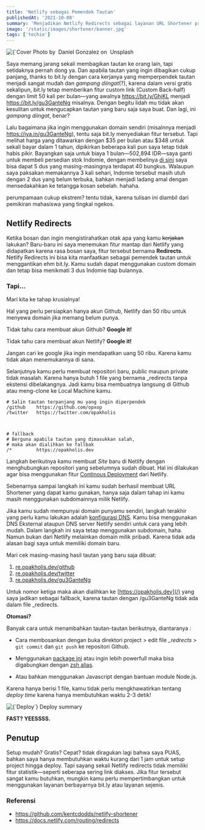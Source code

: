 ```yaml
---
title: 'Netlify sebagai Pemendek Tautan'
publishedAt: '2021-10-08'
summary: 'Menjadikan Netlify Redirects sebagai layanan URL Shortener pribadi'
image: '/static/images/shortener/banner.jpg'
tags: ['techie']
---
```


<div>
  <Image
    alt={`Cover Image - "Netlify sebagai Pemendek Tautan"`}
    src={`/static/images/shortener/banner.jpg`}
    width={3284 / 3}
    height={2492 / 3}
    priority
  />
  <Caption>
    Photo by&nbsp;
    <CustomLink href="https://unsplash.com/@overlyawesome">
      Daniel Gonzalez
    </CustomLink> on&nbsp;
    <CustomLink href="https://unsplash.com/photos/KeiUIl9Lzo4">
      Unsplash
    </CustomLink>
  </Caption>
</div>

Saya memang jarang sekali membagikan tautan ke orang lain, tapi setidaknya pernah dong ya. Dan apabila tautan yang ingin dibagikan cukup panjang, thanks to bit.ly dengan cara kerjanya yang memperpendek tautan menjadi sangat mudah dan _gampang diingat_(?), karena dalam versi gratis sekalipun, bit.ly tetap memberikan fitur custom link (Custom Back-half) dengan limit 50 kali per bulan—yang awalnya https://bit.ly/GhjKL menjadi https://bit.ly/gu3GanteNg misalnya. Dengan begitu lidah mu tidak akan kesulitan untuk mengucapkan tautan yang baru saja saya buat. Dan lagi, ini _gampang diingat_, benar?

Lalu bagaimana jika ingin menggunakan domain sendiri (misalnnya menjadi https://iya.in/gu3GanteNg), tentu saja bit.ly menyediakan fitur tersebut. Tapi melihat harga yang ditawarkan dengan $35 per bulan atau $348 untuk sekali bayar dalam 1 tahun, dipikirkan beberapa kali pun saya tetap tidak habis pikir. Bayangkan saja untuk biaya 1 bulan—502,894 IDR—saya ganti untuk membeli persedian stok Indomie, dengan membelinya [di sini](https://www.tokopedia.com/Indomieofficial/1-dus-isi-40-pcs-Indomie-kuah-kaldu-ayam?whid=0) saya bisa dapat 5 dus yang masing-masingnya terdapat 40 bungkus. Walaupun saya paksakan memakannya 3 kali sehari, Indomie tersebut masih utuh dengan 2 dus yang belum terbuka, bahkan menjadi ladang amal dengan mensedakahkan ke tetangga kosan sebelah. hahaha.

perumpamaan cukup ekstrem? tentu tidak, karena tulisan ini diambil dari pemikiran mahasiswa yang tingkal ngekos.

## Netlify Redirects

Ketika bosan dan ingin mengistirahatkan otak apa yang kamu ~~kerjakan~~ lakukan? Baru-baru ini saya menemukan fitur mantap dari Netlify yang didapatkan karena rasa bosan saya, fitur tersebut bernama **Redirects**. Netlify Redirects ini bisa kita manfaatkan sebagai pemendek tautan untuk menggantikan ehm bit.ly. Kamu sudah dapat menggunakan custom domain dan tetap bisa menikmati 3 dus Indomie tiap bulannya.

### Tapi...

Mari kita ke tahap krusialnya!

Hal yang perlu persiapkan hanya akun Github, Netlify dan 50 ribu untuk menyewa domain jika memang belum punya.

Tidak tahu cara membuat akun Github? **Google it!**

Tidak tahu cara membuat akun Netlify? **Google it!**

Jangan cari ke google jika ingin mendapatkan uang 50 ribu. Karena kamu tidak akan menemukannya di sana.

Selanjutnya kamu perlu membuat repositori baru, public maupun private tidak masalah. Karena hanya butuh 1 file yang bernama \_redirects tanpa ekstensi dibelakangnya. Jadi kamu bisa membuatnya langsung di Github atau meng-clone ke Local Machine kamu.

```bash:_redirects
# Salin tautan terpanjang mu yang ingin diperpendek
/github    https://github.com/opxop
/twitter   https://twitter.com/opakholis



# fallback
# Berguna apabila tautan yang dimasukkan salah,
# maka akan dialihkan ke fallbak
/*         https://opakholis.dev
```

Langkah berikutnya kamu membuat _Site_ baru di Netlify dengan menghubungkan repositori yang sebelumnya sudah dibuat. Hal ini dilakukan agar bisa menggunakan fitur [Continous Deployment](https://docs.netlify.com/site-deploys/create-deploys/#deploy-with-git) dari Netlify.

Sebenarnya sampai langkah ini kamu sudah berhasil membuat URL Shortener yang dapat kamu gunakan, hanya saja dalam tahap ini kamu masih menggunakan subdomainnya milik Netlify.

Jika kamu sudah mempunyai domain punyamu sendiri, langkah terakhir yang perlu kamu lakukan adalah [konfigurasi DNS](https://docs.netlify.com/domains-https/custom-domains/). Kamu bisa menggunakan DNS Eksternal ataupun DNS server Netlify sendiri untuk cara yang lebih mudah. Dalam langkah ini saya tetap menggunakan subdomain, haha. Namun bukan dari Netlify melainkan domain milik pribadi. Karena tidak ada alasan bagi saya untuk memiliki domain baru.

Mari cek masing-masing hasil tautan yang baru saja dibuat:

1. [re.opakholis.dev/github](https://re.opakholis.dev/github)
2. [re.opakholis.dev/twitter](https://re.opakholis.dev/twitter)
3. [re.opakholis.dev/gu3GanteNg](https://re.opakholis.dev/gu3GanteNg)

Untuk nomor ketiga maka akan dialihkan ke [https://opakholis.dev](/) yang saya jadikan sebagai fallback, karena tautan dengan /gu3GanteNg tidak ada dalam file \_redirects.

**Otomasi?**

Banyak cara untuk menambahkan tautan-tautan berikutnya, diantaranya :

- Cara membosankan dengan buka direktori project > edit file _\_redrects_ > `git commit` dan `git push` ke repositori Github.

- Menggunakan [package ini](https://www.npmjs.com/package/netlify-shortener) atau ingin lebih powerfull maka bisa digabungkan dengan [zsh alias](https://zsh.sourceforge.io/Intro/intro_8.html).

- Atau bahkan menggunakan Javascript dengan bantuan module Node.js.

Karena hanya berisi 1 file, kamu tidak perlu mengkhawatirkan tentang _deploy time_ karena hanya membutuhkan waktu 2-3 detik!

<div style={{ paddingTop: '1rem' }}>
  <Image
    alt={`Deploy`}
    src={`/static/images/shortener/deploy.png`}
    width={1130}
    height={530}
  />
  <Caption>Deploy summary</Caption>
</div>

**FAST? YEESSSS.**

## Penutup

Setup mudah? Gratis? Cepat? tidak diragukan lagi bahwa saya PUAS, bahkan saya hanya membutuhkan waktu kurang dari 1 jam untuk setup project hingga deploy. Tapi sayang sekali Netlify redirects tidak memiliki fitur statistik—seperti seberapa sering link diakses. Jika fitur tersebut sangat kamu butuhkan, mungkin kamu perlu mempertimbangkan untuk menggunakan layanan berbayarnya bit.ly atau layanan sejenis.

### Referensi

- https://github.com/kentcdodds/netlify-shortener
- https://docs.netlify.com/routing/redirects
